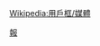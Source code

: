 {{Userbox
|border-c=#ED193A
|border-s=1
|id-c=#ED193A
|id-fc=black
|id-s=11
|id=[[File:The_Standard_Logo.svg|100px]]
|info-c=#F7931D
|info-fc=black
|info-s=9
|info=这个用户喜欢阅读香港《[[英文虎報]]》。
}}
<noinclude>{{Clear}}[[Category:媒體用戶框模板|報]][[Wikipedia:用戶框/媒體]]</noinclude>
[[Category:喜歡閱讀香港英文虎報的維基人|{{PAGENAME}}]]